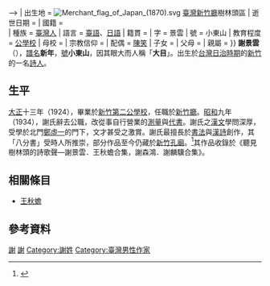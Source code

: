 {{refimprove|time=2015-01-16T03:12:21+00:00}}
{{Infobox person
| 姓名     = 謝景雲
| 圖像     = Sia_Keng-hun.jpg
| 圖像大小 = 
| 出生日期 = {{birth year|1900}} <!-- {{|YYYY|MM|DD}} -->
| 出生地   = [[File:Merchant_flag_of_Japan_(1870).svg|border]] [[臺灣|臺灣]][[新竹廳|新竹廳]]樹林頭區
| 逝世日期 = {{death year and age|1969|1900}}
| 國籍     = {{TWN-JPN}}<br>{{ROC}}
| 種族     = [[臺灣人|臺灣人]]
| 語言     = [[臺語|臺語]]、[[日語|日語]]
| 籍貫     = <!-- （） -->
| 字       = 景雲
| 號       = 小東山
| 教育程度 = [[公學校|公學校]]
| 母校     =
| 宗教信仰 =
| 配偶     = [[陳笑|陳笑]]
| 子女     =
| 父母     =
| 親屬     =
}}
'''謝景雲'''（{{bd|1900年||1969年|}}），[[譜名|譜名]]'''新年'''，[[號|號]]'''小東山'''，因其眼大而人稱「'''大目'''」。出生於[[台灣|台灣]][[台灣日治時期|日治時期]]的[[新竹市|新竹]]的一名[[詩人|詩人]]。

== 生平 ==
[[大正|大正]]十三年（1924），畢業於[[新竹第二公學校|新竹第二公學校]]，任職於[[新竹廳|新竹廳]]。[[昭和|昭和]]九年（1934），謝氏辭去公職，改從事自行營業的[[測量|測量]]與[[代書|代書]]。謝氏之[[漢文|漢文]]學問深厚，受學於北門[[鄭虛一|鄭虛一]]的門下，文才甚受之激賞。謝氏最擅長於[[書法|書法]]與[[漢詩|漢詩]]創作，其「八分書」受時人所推崇，部分作品至今仍藏於[[新竹孔廟|新竹孔廟]]。<ref>{{Cite web |url=http://cpjtt.lib.nthu.edu.tw/pageCd10.jsp |title=謝新年（謝景雲） - 日治時期日人與台人書畫數位典藏計畫 |access-date=2015-01-16 |archive-date=2016-03-04 |archive-url=https://web.archive.org/web/20160304090811/http://cpjtt.lib.nthu.edu.tw/pageCd10.jsp |dead-url=no }}</ref>其作品收錄於《聽見樹林頭的詩歌聲—謝景雲．王秋蟾合集，謝森鴻．謝麟驥合集》。

== 相關條目 ==
* [[王秋蟾|王秋蟾]]

== 參考資料 ==
{{reflist}}
{{TW-stub}}
[[Category:台灣詩人|謝]]
[[Category:台灣日治時期作家|謝]]
[[Category:謝姓|Category:謝姓]]
[[Category:臺灣男性作家|Category:臺灣男性作家]]